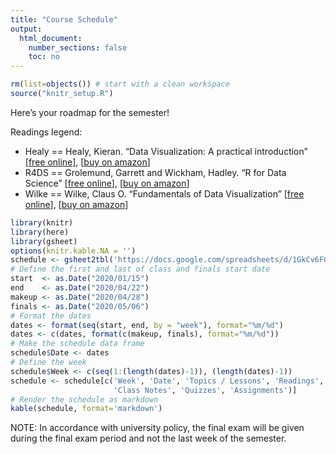 ```yaml
---
title: "Course Schedule"
output:
  html_document:
    number_sections: false
    toc: no
---
```


```r
rm(list=objects()) # start with a clean workspace
source("knitr_setup.R")
```

Here's your roadmap for the semester!

Readings legend:

- Healy == Healy, Kieran. "Data Visualization: A practical introduction" [[free online](http://socviz.co/)], [[buy on amazon](https://www.amazon.com/Data-Visualization-Introduction-Kieran-Healy/dp/0691181624)]
- R4DS == Grolemund, Garrett and Wickham, Hadley. "R for Data Science" [[free online](https://r4ds.had.co.nz/)], [[buy on amazon](https://www.amazon.com/Data-Science-Transform-Visualize-Model/dp/1491910399)]
- Wilke == Wilke, Claus O. "Fundamentals of Data Visualization" [[free online](https://serialmentor.com/dataviz/)], [[buy on amazon](https://www.amazon.com/Fundamentals-Data-Visualization-Informative-Compelling/dp/1492031089)]

```r
library(knitr)
library(here)
library(gsheet)
options(knitr.kable.NA = '')
schedule <- gsheet2tbl('https://docs.google.com/spreadsheets/d/1GkCv6FGzn7kNU4yC5QyCVAt2OnfS3yK1UVNeG2u0z4g/edit?usp=sharing')
# Define the first and last of class and finals start date
start  <- as.Date("2020/01/15")
end    <- as.Date("2020/04/22")
makeup <- as.Date("2020/04/28")
finals <- as.Date("2020/05/06")
# Format the dates
dates <- format(seq(start, end, by = "week"), format="%m/%d")
dates <- c(dates, format(c(makeup, finals), format="%m/%d"))
# Make the schedule data frame
schedule$Date <- dates
# Define the week
schedule$Week <- c(seq(1:(length(dates)-1)), (length(dates)-1))
schedule <- schedule[c('Week', 'Date', 'Topics / Lessons', 'Readings', 
                       'Class Notes', 'Quizzes', 'Assignments')]
# Render the schedule as markdown
kable(schedule, format='markdown')
```
NOTE: In accordance with university policy, the final exam will be given during the final exam period and not the last week of the semester.


